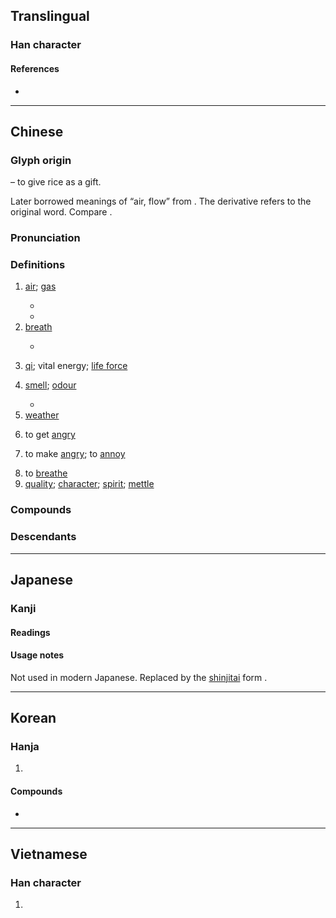 {{also|气|気|炁}}
{{character info/new}}
==Translingual==
{{Han simplified forms|氣|気|气}}

===Han character===
{{Han char|rn=84|rad=气|as=06|sn=10|four=80917|canj=ONFD|ids=⿹气米}}

====References====
* {{Han ref|kx=0599.120|dkj=17059|dj=0990.260|hdz=32011.140|uh=6C23|ud=27683|bh=AEF0|bd=44784}}

----

==Chinese==
{{zh-forms|s=气|alt=𣱛-{{zh-hg}}}}

===Glyph origin===
{{Han etym}}
{{Han compound|气|米|c1=p|c2=s|t2=rice|ls=psc}} – to give rice as a gift.

Later borrowed meanings of “air, flow” from {{och-l|气}}. The derivative {{och-l|餼}} refers to the original word. Compare {{och-l|乞}}.

===Pronunciation===
{{zh-pron
|m=qì,er=y
|m-s=
|dg=чи1
|ma=y
|c=hei3
|c-t=
|g=
|h=pfs=hi
|j=
|md=ké
|mn=khì/khùi
|mn_note=khùi - vernacular, khì - literary
|mn-t=
|w=2qi
|x=
|mc=y
|oc=y
|cat=n,v
}}

===Definitions===
{{zh-hanzi}}

# [[air]]; [[gas]]
#: {{zh-x|天然氣|natural gas}}
#* {{zh-x|出去 透 透氣！|Go out to breathe fresh '''air'''!}}
#* {{zh-x|輪胎 漏 氣 了。|The tire is leaking '''gas'''.}}
# [[breath]] {{zh-mw|m:口|c:啖}}
#: {{zh-x|喘不過氣 來|to be out of '''breath'''}}
#* {{zh-x|我 會 戰鬥 到 最后 一 口 氣。|I will fight to my last '''breath'''.}}
# {{lb|zh|Chinese philosophy}} [[qi]]; vital energy; [[life force]]
# [[smell]]; [[odour]]
#: {{zh-x|氣味|smell}}
#* {{zh-x|把 廚炊 的 煙火 氣 從 衣服 上 去掉 是 很 難 的。|It is difficult to remove the '''smell''' of cooking from clothes.}}
# [[weather]]
#: {{zh-x|天氣|weather}}
# to get [[angry]]
#: {{zh-x|生氣|to get angry}}
# to make [[angry]]; to [[annoy]]
#: {{zh-x|別 氣 我！|Don't '''annoy''' me!}}
# to [[breathe]]
# [[quality]]; [[character]]; [[spirit]]; [[mettle]]
#: {{zh-x|有 男人 氣|manly}}

===Compounds===
{{zh-der|hide_pron=1|一托氣|一氣|一絲兩氣|一絲半氣|一連氣|一鼓作氣|下床氣|下氣|不平之氣|不怯氣|不氣干|不氣長|不識氣|不送氣音|中氣|串氣|丹氣|二氣|人氣|仙氣|任氣|伏氣|佳氣|使氣|俗氣|俠氣|傲氣|傷氣|傻氣|元氣|充氣|光氣|六氣|冤枉氣|冷氣|凶氣|出氣|劍氣|力氣|勇氣|動氣|匠氣|厭氣|又急又氣|又氣又急|受氣|口氣|可氣|吁氣|合氣|同氣|名氣|吐氣|吞氣|吞聲忍氣|吞聲飲氣|吭氣|吷氣|吸氣|吹氣勝蘭|呼氣|和和氣氣|和氣|咽氣|哈氣|唼氣|善氣迎人|喘氣|喜氣|喪氣|喪聲嚎氣|喪聲歪氣|喬聲怪氣|嗤騾子氣|嘆氣|嘔氣|噴氣|噫氣|噯氣|嚥氣|嚴氣正性|四氣|回腸蕩氣|土氣|壓氣兒|士氣|壯氣|夜氣|大氣|大爺氣|天朗氣清|天氣|天清氣朗|天然氣|天高氣清|天高氣爽|失氣|奪氣|女兒氣|女氣|好氣|妖氣|姑娘氣|婆兒氣|嬌氣|孩子氣|孩氣|官氣|定神順氣|客氣|寒氣|寶氣|導氣|小家子氣|小家氣|小家罕氣|小氣|少氣無力|尖聲尖氣|尸居餘氣|屏息凝氣|屏氣|岔氣|嵐氣|左皮氣|布氣|帥氣|干鳥氣|平心定氣|平心易氣|平心靜氣|廢氣|弄性尚氣|引氣|彆氣|形氣|御氣|心和氣平|心平氣和|心平氣定|心平靜氣|心氣|心浮氣躁|心粗氣浮|心高氣傲|心高氣硬|忍氣吞聲|志同氣合|志氣|志滿氣得|志高氣揚|忿氣|怒氣|性氣|怨氣|怪裡怪氣|怯聲怯氣|息心靜氣|息氣|悔氣|悶氣|惡氣|惹氣|意氣|愚氣|愜氣|憋氣|憤氣填膺|戾氣|手氣|才氣|才高氣傲|打氣|抖氣|抽氣機|捯氣|排氣|掛氣|揚氣|換氣|撒氣|攮氣|支氣管炎|放氣|文氣|斷氣|方巾氣|日氣|星氣|春氣|時氣|晦氣|景氣|暑氣|暖氣|暮氣|暴厲之氣|暴戾之氣|曝氣|書卷氣|有氣|服氣|朔氣|望氣|朝氣|村氣|根氣|梯氣|歎氣|正氣|死氣沉沉|死氣白賴|死聲活氣|殺氣|毆氣|毒氣|民氣|氡氣|氣不公|氣不平|氣不忿|氣不忿兒|氣不憤|氣不打一處來|氣不過|氣丕丕|氣井|氣人|氣候|氣傲心高|氣充志定|氣充志驕|氣充文見|氣克斗牛|氣兒不打一處來|氣兒不順|氣冠三軍|氣凌霄漢|氣分|氣割|氣力|氣功|氣勃勃|氣勢|氣包子|氣化|氣厥|氣吁吁|氣吐眉揚|氣吐虹霓|氣吞山河|氣吞牛斗|氣味|氣呼呼|氣命|氣咻咻|氣咽聲絲|氣哼哼|氣喘|氣喪|氣嗓|氣噎|氣囊|氣囔囔|氣圈|氣團|氣塞|氣墊|氣壓|氣壯山河|氣壯河山|氣壯理直|氣夯|氣孔|氣宇|氣定神閒|氣度|氣強|氣忍聲吞|氣忿|氣急|氣性|氣息|氣悶|氣惱|氣態|氣憤|氣拍|氣揚采飛|氣撅撅|氣數|氣旋|氣昂昂|氣根|氣概|氣槍|氣樓|氣歇|氣死|氣殺鍾馗|氣母|氣毬|氣氛|氣氳氳|氣沖斗牛|氣沖沖|氣沖牛斗|氣沖牛鬥|氣沖霄漢|氣沖鬥牛|氣沮|氣泡|氣洶洶|氣派|氣流|氣浪|氣海|氣消膽奪|氣湊|氣湧如山|氣溫|氣滿填胸|氣滿志得|氣滿志驕|氣火|氣焊|氣焰|氣煞車|氣煤|氣燄高張|氣爆|氣狠狠|氣球|氣田|氣盛|氣盡|氣眼|氣短|氣泵|氣禁|氣窗|氣筒|氣節|氣管|氣籲籲|氣粗|氣索|氣結|氣絕|氣絲絲|氣義相投|氣胞|氣胸|氣脈|氣腔|氣腹|氣艇|氣色|氣若游絲|氣苦|氣蓋山河|氣虛|氣蠱|氣血|氣褥子|氣話|氣誼|氣象|氣貫長虹|氣質|氣賭|氣踰霄漢|氣輪機|氣逆|氣運|氣道|氣量|氣銲|氣錘|氣鍋|氣門|氣閥|氣韻|氣頭上|氣類|氣餒|氣騰騰|氣驕志滿|氣骨|氣體|氣高|氣鬱|氣魄|氣鳴樂器|氣鼓|氧氣|氨氣|氫氣|氯氣|水氣|沉不住氣|沉住氣|沉得住氣|沒氣|沴氣|油氣|沼氣|泳氣鐘|洋氣|洩氣|流氣|浩氣|浩然之氣|浪聲顙氣|浮氣|消氣|涼氣|淑氣|淘氣|淫氣|清氣|湖海氣|溼氣|滯氣|漏氣|潑聲浪氣|潮氣|濁氣|灝氣|火氣|煞氣|煤氣|蒸氣|熱氣|燃氣輪機|爭氣|爭閑氣|爽氣|牛氣|狂氣|狗氣|獃氣|獄氣|王氣|理氣|理直氣壯|瑞氣|甕聲甕氣|生氣|異香異氣|疏財尚氣|疝氣|疫氣|痰氣|瘴氣|癖氣|發氣|白氣|益氣|盛氣|目指氣使|直節勁氣|真氣|短氣|硬氣|碳酸氣|神安氣定|神安氣集|神完氣足|神氣|神清氣全|神清氣和|神清氣朗|神清氣正|神清氣爽|福氣|秀氣|秋氣|秋高氣爽|秋高氣肅|稚氣|稟氣|穢氣|空氣|窩囊氣|窮氣|笑氣|節氣|粗聲粗氣|精氣|素氣|紫氣|細聲細氣|絕氣|絳氣|義氣|習氣|老氣|聒氣|聲吞氣忍|聲應氣求|聲氣|聲求氣應|聲絲氣咽|聽氣兒|肝氣|肺氣腫|背氣|胎氣|脂粉氣|脹氣|脾氣|腐氣|腥氣|腰粗氣豪|腳氣病|膽氣|臊氣|臭氣|艾氣|芳氣|英氣|蔬茹氣|蕩氣回腸|蕩氣迴腸|藏風聚氣|虛憍恃氣|血氣|補氣|解氣|討氣|語氣|調氣|譜氣|豪氣|負氣|財氣|貧氣|貫氣|貯氣槽|賭氣|賭鱉氣|足高氣揚|趾高氣揚|蹩氣|辣氣|辭嚴氣正|辭氣|迂氣|迴腸蕩氣|送氣|透氣|逗氣|通氣|連氣兒|進氣|逸氣|遊氣|運氣|過氣|過病氣|邪氣|鄉氣|重氣|量小氣窄|銜聲茹氣|銳氣|鍊氣|鐳射氣|閉氣|閒氣|閣氣|闊氣|陰氣|陰陽怪氣|陽氣|雄氣|雲氣|電氣|霉氣|霧氣|霸氣|靈氣|頤指氣使|頭巾氣|頹氣|顥氣|風氣|風清氣爽|食氣|飲氣吞聲|養氣|香氣|馭氣|駐氣|驕氣|骨氣|體氣|鬆氣|鬥氣|鬥閑氣|魂消氣泄|鳥裡鳥氣|黑氣沖天|男氣}}

===Descendants===
{{CJKV||s=気|き|기|khí}}

{{zh-cat|Elementary|Intermediate}}

----

==Japanese==
{{ja-kanji forms|気|氣}}

===Kanji===
{{ja-kanji|grade=|rs=气06|shin=気}}

====Readings====
{{ja-readings
|goon=け
|kanon=き
|kun=いき-
}}

====Usage notes====
Not used in modern Japanese. Replaced by the [[新字体#Japanese|shinjitai]] form {{m|ja|気}}.

----

==Korean==

===Hanja===
{{ko-hanja|hangeul=기|eumhun=|mr=ki|y=ki}}

# {{defn|lang=ko|sort=气06}}

====Compounds====
* {{l|ko|感氣|tr=[[감기]], gamgi}}

----

==Vietnamese==

===Han character===
{{vi-hantu|[[khí]]|rs=气06}}

# {{defn|lang=vi|sort=气06}}
